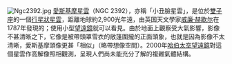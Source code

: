 [[File:Ngc2392.jpg|left]]
[[愛斯基摩星雲|愛斯基摩星雲]]（NGC 2392），亦稱「小丑臉星雲」，是位於[[雙子座|雙子座]]的一個[[行星狀星雲|行星狀星雲]]，距離地球約2,900光年遠，由英国天文學家[[威廉·赫歇尔|威廉·赫歇尔]]在1787年發現的；使用小型[[望遠鏡|望遠鏡]]就可以看見。由於地面上觀察受大氣影響，影像不甚清晰之下，它像是被帶頭罩雪衣的敞篷圍攏的正面頭象，也就是因為影像不太清晰，愛斯基摩頭像更甚「相似」（略帶想像空間）。2000年[[哈伯太空望遠鏡|哈伯太空望遠鏡]]對這個星雲作高解像照相觀測，呈現人們尚未能充分了解的複雜氣體結構。